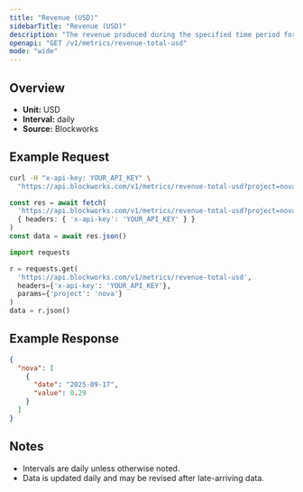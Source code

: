 ```yaml
---
title: "Revenue (USD)"
sidebarTitle: "Revenue (USD)"
description: "The revenue produced during the specified time period for given project."
openapi: "GET /v1/metrics/revenue-total-usd"
mode: "wide"
---
```


## Overview

- **Unit:** USD
- **Interval:** daily
- **Source:** Blockworks

## Example Request

<CodeGroup>

```bash cURL
curl -H "x-api-key: YOUR_API_KEY" \
  "https://api.blockworks.com/v1/metrics/revenue-total-usd?project=nova"
```

```typescript TypeScript
const res = await fetch(
  'https://api.blockworks.com/v1/metrics/revenue-total-usd?project=nova',
  { headers: { 'x-api-key': 'YOUR_API_KEY' } }
)
const data = await res.json()
```

```python Python
import requests

r = requests.get(
  'https://api.blockworks.com/v1/metrics/revenue-total-usd',
  headers={'x-api-key': 'YOUR_API_KEY'},
  params={'project': 'nova'}
)
data = r.json()
```

</CodeGroup>

## Example Response

```json
{
  "nova": [
    {
      "date": "2025-09-17",
      "value": 0.29
    }
  ]
}
```

## Notes
- Intervals are daily unless otherwise noted.
- Data is updated daily and may be revised after late-arriving data.
